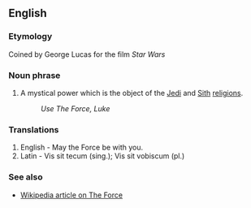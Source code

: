 ==English==

===Etymology===
Coined by George Lucas for the film ''Star Wars''

===Noun phrase===
# A mystical power which is the object of the [[Jedi]] and [[Sith]] [[religion]]s.
#: ''Use The Force, Luke''


===Translations===
#English - May the Force be with you.
#Latin - Vis sit tecum (sing.); Vis sit vobiscum (pl.)

===See also===
*[[w:The Force|Wikipedia article on The Force]]